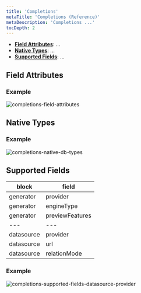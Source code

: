 ```yaml
---
title: 'Completions'
metaTitle: 'Completions (Reference)'
metaDescription: 'Completions ...'
tocDepth: 2
---
```


<TopBlock>

- [**Field Attributes**](#field-attributes): ...
- [**Native Types**](#native-types): ...
- [**Supported Fields**](#supported-fields): ...

</TopBlock>

## Field Attributes

### Example

![completions-field-attributes](completion-field-attributes.png)

## Native Types

### Example

![completions-native-db-types](completion-native-db-types.png)

## Supported Fields

| block      | field           |
| ---------- | --------------- |
| generator  | provider        |
| generator  | engineType      |
| generator  | previewFeatures |
| ---        | ---             |
| datasource | provider        |
| datasource | url             |
| datasource | relationMode    |

### Example

![completions-supported-fields-datasource-provider](completion-datasource-provider-fields.png)
